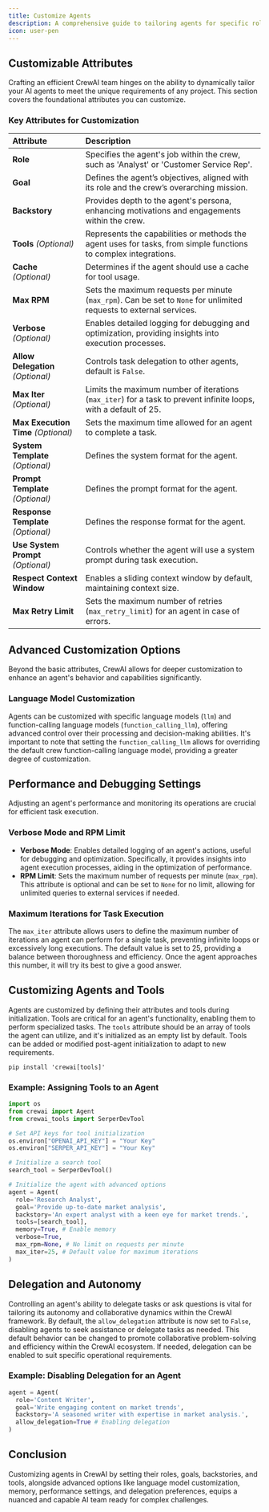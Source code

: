 ```yaml
---
title: Customize Agents
description: A comprehensive guide to tailoring agents for specific roles, tasks, and advanced customizations within the CrewAI framework.
icon: user-pen
---
```


## Customizable Attributes

Crafting an efficient CrewAI team hinges on the ability to dynamically tailor your AI agents to meet the unique requirements of any project. This section covers the foundational attributes you can customize.

### Key Attributes for Customization

| Attribute              | Description                                                                                                                                               |
|:-----------------------|:----------------------------------------------------------------------------------------------------------------------------------------------------------|
| **Role**              | Specifies the agent's job within the crew, such as 'Analyst' or 'Customer Service Rep'.                                                                   |
| **Goal**              | Defines the agent’s objectives, aligned with its role and the crew’s overarching mission.                                                                  |
| **Backstory**         | Provides depth to the agent's persona, enhancing motivations and engagements within the crew.                                                              |
| **Tools** *(Optional)*        | Represents the capabilities or methods the agent uses for tasks, from simple functions to complex integrations.                                              |
| **Cache** *(Optional)*        | Determines if the agent should use a cache for tool usage.                                                                                          |
| **Max RPM**           | Sets the maximum requests per minute (`max_rpm`). Can be set to `None` for unlimited requests to external services.                                        |
| **Verbose** *(Optional)*      | Enables detailed logging for debugging and optimization, providing insights into execution processes.                                                 |
| **Allow Delegation** *(Optional)* | Controls task delegation to other agents, default is `False`.                                                                                    |
| **Max Iter** *(Optional)*      | Limits the maximum number of iterations (`max_iter`) for a task to prevent infinite loops, with a default of 25.                                    |
| **Max Execution Time** *(Optional)* | Sets the maximum time allowed for an agent to complete a task.                                                                                   |
| **System Template** *(Optional)*   | Defines the system format for the agent.                                                                                                       |
| **Prompt Template** *(Optional)*   | Defines the prompt format for the agent.                                                                                                       |
| **Response Template** *(Optional)* | Defines the response format for the agent.                                                                                                     |
| **Use System Prompt** *(Optional)* | Controls whether the agent will use a system prompt during task execution.                                                                      |
| **Respect Context Window**       | Enables a sliding context window by default, maintaining context size.                                                                           |
| **Max Retry Limit**              | Sets the maximum number of retries (`max_retry_limit`) for an agent in case of errors.                                                           |

## Advanced Customization Options

Beyond the basic attributes, CrewAI allows for deeper customization to enhance an agent's behavior and capabilities significantly.

### Language Model Customization

Agents can be customized with specific language models (`llm`) and function-calling language models (`function_calling_llm`), offering advanced control over their processing and decision-making abilities. 
It's important to note that setting the `function_calling_llm` allows for overriding the default crew function-calling language model, providing a greater degree of customization.

## Performance and Debugging Settings

Adjusting an agent's performance and monitoring its operations are crucial for efficient task execution.

### Verbose Mode and RPM Limit

- **Verbose Mode**: Enables detailed logging of an agent's actions, useful for debugging and optimization. Specifically, it provides insights into agent execution processes, aiding in the optimization of performance.
- **RPM Limit**: Sets the maximum number of requests per minute (`max_rpm`). This attribute is optional and can be set to `None` for no limit, allowing for unlimited queries to external services if needed.

### Maximum Iterations for Task Execution

The `max_iter` attribute allows users to define the maximum number of iterations an agent can perform for a single task, preventing infinite loops or excessively long executions. 
The default value is set to 25, providing a balance between thoroughness and efficiency. Once the agent approaches this number, it will try its best to give a good answer.

## Customizing Agents and Tools

Agents are customized by defining their attributes and tools during initialization. Tools are critical for an agent's functionality, enabling them to perform specialized tasks. 
The `tools` attribute should be an array of tools the agent can utilize, and it's initialized as an empty list by default. Tools can be added or modified post-agent initialization to adapt to new requirements.

```shell
pip install 'crewai[tools]'
```

### Example: Assigning Tools to an Agent

```python Code
import os
from crewai import Agent
from crewai_tools import SerperDevTool

# Set API keys for tool initialization
os.environ["OPENAI_API_KEY"] = "Your Key"
os.environ["SERPER_API_KEY"] = "Your Key"

# Initialize a search tool
search_tool = SerperDevTool()

# Initialize the agent with advanced options
agent = Agent(
  role='Research Analyst',
  goal='Provide up-to-date market analysis',
  backstory='An expert analyst with a keen eye for market trends.',
  tools=[search_tool],
  memory=True, # Enable memory
  verbose=True,
  max_rpm=None, # No limit on requests per minute
  max_iter=25, # Default value for maximum iterations
)
```

## Delegation and Autonomy

Controlling an agent's ability to delegate tasks or ask questions is vital for tailoring its autonomy and collaborative dynamics within the CrewAI framework. By default, 
the `allow_delegation` attribute is now set to `False`, disabling agents to seek assistance or delegate tasks as needed. This default behavior can be changed to promote collaborative problem-solving and 
efficiency within the CrewAI ecosystem. If needed, delegation can be enabled to suit specific operational requirements.

### Example: Disabling Delegation for an Agent

```python Code
agent = Agent(
  role='Content Writer',
  goal='Write engaging content on market trends',
  backstory='A seasoned writer with expertise in market analysis.',
  allow_delegation=True # Enabling delegation
)
```

## Conclusion

Customizing agents in CrewAI by setting their roles, goals, backstories, and tools, alongside advanced options like language model customization, memory, performance settings, and delegation preferences, 
equips a nuanced and capable AI team ready for complex challenges.
